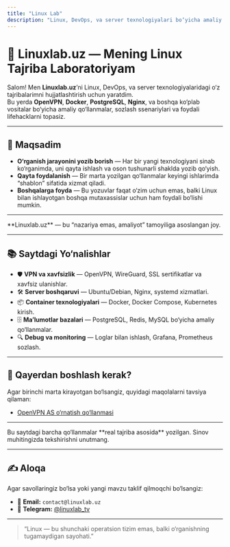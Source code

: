 ```yaml
---
title: "Linux Lab"
description: "Linux, DevOps, va server texnologiyalari bo‘yicha amaliy qo‘llanma."
---
```




# 👋 Linuxlab.uz — Mening Linux Tajriba Laboratoriyam

Salom! Men **Linuxlab.uz**’ni Linux, DevOps, va server texnologiyalaridagi o‘z tajribalarimni hujjatlashtirish uchun yaratdim.  
Bu yerda **OpenVPN**, **Docker**, **PostgreSQL**, **Nginx**, va boshqa ko‘plab vositalar bo‘yicha amaliy qo‘llanmalar, sozlash ssenariylari va foydali lifehacklarni topasiz.

---

## 🎯 Maqsadim

- **O‘rganish jarayonini yozib borish** — Har bir yangi texnologiyani sinab ko‘rganimda, uni qayta ishlash va oson tushunarli shaklda yozib qo‘yish.
- **Qayta foydalanish** — Bir marta yozilgan qo‘llanmalar keyingi ishlarimda “shablon” sifatida xizmat qiladi.
- **Boshqalarga foyda** — Bu yozuvlar faqat o‘zim uchun emas, balki Linux bilan ishlayotgan boshqa mutaxassislar uchun ham foydali bo‘lishi mumkin.

---

<Callout type="info" emoji="💡">
  **Linuxlab.uz** — bu “nazariya emas, amaliyot” tamoyiliga asoslangan joy.
</Callout>

---

## 📚 Saytdagi Yo‘nalishlar

- 🛡 **VPN va xavfsizlik** — OpenVPN, WireGuard, SSL sertifikatlar va xavfsiz ulanishlar.
- 🛠 **Server boshqaruvi** — Ubuntu/Debian, Nginx, systemd xizmatlari.
- 📦 **Container texnologiyalari** — Docker, Docker Compose, Kubernetes kirish.
- 🗄 **Ma’lumotlar bazalari** — PostgreSQL, Redis, MySQL bo‘yicha amaliy qo‘llanmalar.
- 🔍 **Debug va monitoring** — Loglar bilan ishlash, Grafana, Prometheus sozlash.

---

## 🚀 Qayerdan boshlash kerak?

Agar birinchi marta kirayotgan bo‘lsangiz, quyidagi maqolalarni tavsiya qilaman:

- [OpenVPN AS o‘rnatish qo‘llanmasi](/linux/openvpn/install-openvpn-as)

---

<Callout type="warning" emoji="⚠️">
  Bu saytdagi barcha qo‘llanmalar **real tajriba asosida** yozilgan. Sinov muhitingizda tekshirishni unutmang.
</Callout>

---

## ✍️ Aloqa

Agar savollaringiz bo‘lsa yoki yangi mavzu taklif qilmoqchi bo‘lsangiz:

- 💌 **Email:** `contact@linuxlab.uz`
- 💬 **Telegram:** [@linuxlab_tv](https://t.me/linuxlab_tv)

---

> “Linux — bu shunchaki operatsion tizim emas, balki o‘rganishning tugamaydigan sayohati.”
